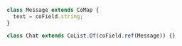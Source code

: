 ```ts
class Message extends CoMap {
  text = coField.string;
}

class Chat extends CoList.Of(coField.ref(Message)) {}
```

